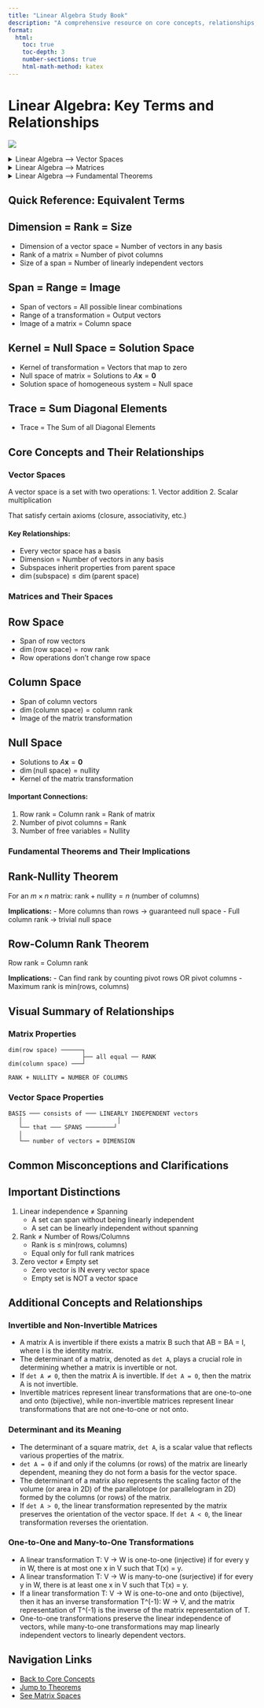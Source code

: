 ```yaml
---
title: "Linear Algebra Study Book"
description: "A comprehensive resource on core concepts, relationships, and theorems in linear algebra."
format:
  html:
    toc: true
    toc-depth: 3
    number-sections: true
    html-math-method: katex
---
```


# Linear Algebra: Key Terms and Relationships

[![](https://mermaid.ink/img/pako:eNp9VF1vmzAU_SuW-zhSBQj5QNqkJGjSpK2a2moPc_pgwAlWjY2MSZNW_e-9gJ0mdF0UIeN77rnn3mP8gjOVMxzjnaZVge6TjUTwW5KfXDKq0VLsWKrpAxqNvqEV-cMyozS6q2jG6geL7WJr8osazYfbCfneyJyWTBoq0H3BlGZlC-lBq57XJwnbcskNV9Kmr3wbouSOGfTETYFonncQRGWO6owKEFg2wvBK8Iza5AviwCp2olaB3aeuwR8yZxWDh8zYEJQ6UPIpJHOQtSpTLjsRH9oLyYrW_KQhtLtOgzgiflJhUA3tmoLCoqKybp_vZV1qShIOM63P5hWmLuaTm6ZMmUZqi_Z9-1AAhnZEqdXR56x753xyq556Ty3Z2rcRGD6IaIk0QPYXszyBUpLzEn3tIJrKxyF_QNZKNKW8LBHY4HuJrEcNqjicq2JR_yoUQuNCXJYJbQjKQGJnDzIKLQ9ANR6CXA0JNNwch_wT8pvvlTlJm9htMJLRnMsdkkqOnplWCIzUnH1ApmfWVB1XO7fzVpL-swFPYHd00wtxH46lS3wLoqTNRV-c4E664-8HVQ-Zg9btkXXkti_dhQMbB1Jr5CfTtkT2VA-1hTZKyRK8gAPHalTQPUM13AKo5s-sI6rNUTC4JLZciPhqu9h6tdHqkcVXYRja9eiJ56aIJ9XB4Vfe2ktsTpr-JyeoDtjDJdMl5Tlcby-tug02BSvZBsewzKl-3OCNfAUcbYy6O8oMx0Y3zMNaNbsCx1sqanhrqpwalnAKd2TpIHBm_yp1_orjF3zAsR_515E_g_9iPo-mwWTm4SOOg2h-Hc1n4TiMFrPpOIpmrx5-7hj865k_Hs8XwXg6XURRNJ2-vgFBU7c1?type=png)](https://mermaid.live/edit#pako:eNp9VF1vmzAU_SuW-zhSBQj5QNqkJGjSpK2a2moPc_pgwAlWjY2MSZNW_e-9gJ0mdF0UIeN77rnn3mP8gjOVMxzjnaZVge6TjUTwW5KfXDKq0VLsWKrpAxqNvqEV-cMyozS6q2jG6geL7WJr8osazYfbCfneyJyWTBoq0H3BlGZlC-lBq57XJwnbcskNV9Kmr3wbouSOGfTETYFonncQRGWO6owKEFg2wvBK8Iza5AviwCp2olaB3aeuwR8yZxWDh8zYEJQ6UPIpJHOQtSpTLjsRH9oLyYrW_KQhtLtOgzgiflJhUA3tmoLCoqKybp_vZV1qShIOM63P5hWmLuaTm6ZMmUZqi_Z9-1AAhnZEqdXR56x753xyq556Ty3Z2rcRGD6IaIk0QPYXszyBUpLzEn3tIJrKxyF_QNZKNKW8LBHY4HuJrEcNqjicq2JR_yoUQuNCXJYJbQjKQGJnDzIKLQ9ANR6CXA0JNNwch_wT8pvvlTlJm9htMJLRnMsdkkqOnplWCIzUnH1ApmfWVB1XO7fzVpL-swFPYHd00wtxH46lS3wLoqTNRV-c4E664-8HVQ-Zg9btkXXkti_dhQMbB1Jr5CfTtkT2VA-1hTZKyRK8gAPHalTQPUM13AKo5s-sI6rNUTC4JLZciPhqu9h6tdHqkcVXYRja9eiJ56aIJ9XB4Vfe2ktsTpr-JyeoDtjDJdMl5Tlcby-tug02BSvZBsewzKl-3OCNfAUcbYy6O8oMx0Y3zMNaNbsCx1sqanhrqpwalnAKd2TpIHBm_yp1_orjF3zAsR_515E_g_9iPo-mwWTm4SOOg2h-Hc1n4TiMFrPpOIpmrx5-7hj865k_Hs8XwXg6XURRNJ2-vgFBU7c1)

<details>
<summary>Linear Algebra --> Vector Spaces</summary>

```mermaid
%%| label: fig-interactive-diagram
%%| fig-cap: "Interactive diagram with clickable nodes"
graph TD
    A[Linear Algebra] --> B[Vector Spaces]

    B --> B1[Definition]
    B1 --> B1a[Set with addition and scalar multiplication]

    B --> B2[Vectors]
    B2 --> B2a[Linear Independence]
    B2 --> B2b[Linear Dependence]
    B2 --> B2c[Linear Combinations]

    B --> B3[Basis]
    B3 --> B3a[Linearly independent set that spans space]
    B3 --> B3b[Dimension]
    B3b --> B3b1[Number of vectors in any basis]
    
    click B3a "linear_independence_and_span.html"
    click B3b "vector_spaces_and_dimensions.html"

style A fill:#f9f,stroke:#333,stroke-width:4px
style B fill:#bbf,stroke:#333,stroke-width:2px

```

</details>

<details>
<summary>Linear Algebra --> Matrices</summary>

```mermaid
graph TD
    A[Linear Algebra] --> C[Matrices]
    C --> C1[Row Space]
    C1 --> C1a[Span of row vectors]
    C1 --> C1b[dim = row rank]

    C --> C2[Column Space]
    C2 --> C2a[Span of column vectors]
    C2 --> C2b[dim = column rank]

    C --> C3[Null Space]
    C3 --> C3a[Solutions to Ax = 0]
    C3 --> C3b[dim = nullity]

    C --> C4[Pivots]
    C4 --> C4a[Leading non-zero entries]
    C4 --> C4b[Number of pivots = rank]

style A fill:#f9f,stroke:#333,stroke-width:4px
style C,D fill:#bbf,stroke:#333,stroke-width:2px
```

</details>

<details>
<summary>Linear Algebra --> Fundamental Theorems</summary>

```mermaid
graph TD
    A[Linear Algebra] --> D[Fundamental Theorems]

    D --> D1[Rank-Nullity Theorem]
    D1 --> D1a[rank + nullity = number of columns]

    D --> D2[Row-Column Rank]
    D2 --> D2a[row rank = column rank]

    D --> D3[Basis Theorem]
    D3 --> D3a[All bases have same size]

style A fill:#f9f,stroke:#333,stroke-width:4px
style D fill:#bbf,stroke:#333,stroke-width:2px
```

</details>

## Quick Reference: Equivalent Terms

::: {.callout-note appearance="minimal"}
## Dimension = Rank = Size

- Dimension of a vector space = Number of vectors in any basis
- Rank of a matrix = Number of pivot columns
- Size of a span = Number of linearly independent vectors
:::

::: {.callout-note appearance="minimal"}
## Span = Range = Image

- Span of vectors = All possible linear combinations
- Range of a transformation = Output vectors
- Image of a matrix = Column space
:::

::: {.callout-note appearance="minimal"}
## Kernel = Null Space = Solution Space

- Kernel of transformation = Vectors that map to zero
- Null space of matrix = Solutions to $A\mathbf{x} = \mathbf{0}$
- Solution space of homogeneous system = Null space
:::

::: {.callout-note appearance="minimal"}
## Trace = Sum Diagonal Elements

- Trace = The Sum of all Diagonal Elements
:::

## Core Concepts and Their Relationships

### Vector Spaces
::: {.callout-important}
A vector space is a set with two operations:
1. Vector addition
2. Scalar multiplication

That satisfy certain axioms (closure, associativity, etc.)
:::

#### Key Relationships:
- Every vector space has a basis
- Dimension = Number of vectors in any basis
- Subspaces inherit properties from parent space
- $\dim(\text{subspace}) \leq \dim(\text{parent space})$

### Matrices and Their Spaces

::: {.panel-tabset}
## Row Space
- Span of row vectors
- $\dim(\text{row space}) = \text{row rank}$
- Row operations don't change row space

## Column Space
- Span of column vectors
- $\dim(\text{column space}) = \text{column rank}$
- Image of the matrix transformation

## Null Space
- Solutions to $A\mathbf{x} = \mathbf{0}$
- $\dim(\text{null space}) = \text{nullity}$
- Kernel of the matrix transformation
:::

#### Important Connections:
1. Row rank = Column rank = Rank of matrix
2. Number of pivot columns = Rank
3. Number of free variables = Nullity

### Fundamental Theorems and Their Implications

::: {.callout-tip}
## Rank-Nullity Theorem
For an $m \times n$ matrix:
$\text{rank} + \text{nullity} = n$ (number of columns)

**Implications:**
- More columns than rows → guaranteed null space
- Full column rank → trivial null space
:::

::: {.callout-tip}
## Row-Column Rank Theorem
Row rank = Column rank

**Implications:**
- Can find rank by counting pivot rows OR pivot columns
- Maximum rank is min(rows, columns)
:::

## Visual Summary of Relationships

### Matrix Properties
```
dim(row space) ──────┐
                     ├── all equal ── RANK
dim(column space) ───┘

RANK + NULLITY = NUMBER OF COLUMNS
```

### Vector Space Properties
```
BASIS ─── consists of ─── LINEARLY INDEPENDENT vectors
   │                           │
   └── that ─── SPANS ────────┘
   │
   └── number of vectors = DIMENSION
```

## Common Misconceptions and Clarifications

::: {.callout-warning}
## Important Distinctions
1. Linear independence ≠ Spanning
   - A set can span without being linearly independent
   - A set can be linearly independent without spanning

2. Rank ≠ Number of Rows/Columns
   - Rank is ≤ min(rows, columns)
   - Equal only for full rank matrices

3. Zero vector ≠ Empty set
   - Zero vector is IN every vector space
   - Empty set is NOT a vector space
:::

## Additional Concepts and Relationships

### Invertible and Non-Invertible Matrices
- A matrix A is invertible if there exists a matrix B such that AB = BA = I, where I is the identity matrix.
- The determinant of a matrix, denoted as `det A`, plays a crucial role in determining whether a matrix is invertible or not.
- If `det A ≠ 0`, then the matrix A is invertible. If `det A = 0`, then the matrix A is not invertible.
- Invertible matrices represent linear transformations that are one-to-one and onto (bijective), while non-invertible matrices represent linear transformations that are not one-to-one or not onto.

### Determinant and its Meaning
- The determinant of a square matrix, `det A`, is a scalar value that reflects various properties of the matrix.
- `det A = 0` if and only if the columns (or rows) of the matrix are linearly dependent, meaning they do not form a basis for the vector space.
- The determinant of a matrix also represents the scaling factor of the volume (or area in 2D) of the parallelotope (or parallelogram in 2D) formed by the columns (or rows) of the matrix.
- If `det A > 0`, the linear transformation represented by the matrix preserves the orientation of the vector space. If `det A < 0`, the linear transformation reverses the orientation.

### One-to-One and Many-to-One Transformations
- A linear transformation T: V → W is one-to-one (injective) if for every y in W, there is at most one x in V such that T(x) = y.
- A linear transformation T: V → W is many-to-one (surjective) if for every y in W, there is at least one x in V such that T(x) = y.
- If a linear transformation T: V → W is one-to-one and onto (bijective), then it has an inverse transformation T^(-1): W → V, and the matrix representation of T^(-1) is the inverse of the matrix representation of T.
- One-to-one transformations preserve the linear independence of vectors, while many-to-one transformations may map linearly independent vectors to linearly dependent vectors.

## Navigation Links
- [Back to Core Concepts](#core-concepts-and-their-relationships)
- [Jump to Theorems](#fundamental-theorems-and-their-implications)
- [See Matrix Spaces](#matrices-and-their-spaces)
